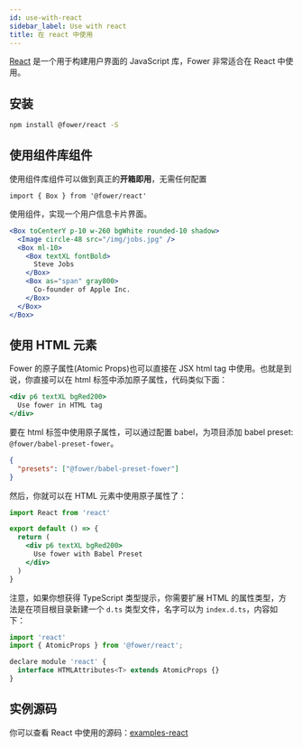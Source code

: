 ```yaml
---
id: use-with-react
sidebar_label: Use with react
title: 在 react 中使用
---
```


[React](https://zh-hans.reactjs.org/) 是一个用于构建用户界面的 JavaScript 库，Fower 非常适合在 React 中使用。

## 安装

```bash npm2yarn
npm install @fower/react -S
```

## 使用组件库组件

使用组件库组件可以做到真正的**开箱即用**，无需任何配置

```tsx
import { Box } from '@fower/react'
```

使用组件，实现一个用户信息卡片界面。

```jsx live
<Box toCenterY p-10 w-260 bgWhite rounded-10 shadow>
  <Image circle-48 src="/img/jobs.jpg" />
  <Box ml-10>
    <Box textXL fontBold>
      Steve Jobs
    </Box>
    <Box as="span" gray800>
      Co-founder of Apple Inc.
    </Box>
  </Box>
</Box>
```

## 使用 HTML 元素

Fower 的原子属性(Atomic Props)也可以直接在 JSX html tag 中使用。也就是到说，你直接可以在 html 标签中添加原子属性，代码类似下面：

```jsx
<div p6 textXL bgRed200>
  Use fower in HTML tag
</div>
```

要在 html 标签中使用原子属性，可以通过配置 babel，为项目添加 babel preset: `@fower/babel-preset-fower`。

```json title=".babelrc"
{
  "presets": ["@fower/babel-preset-fower"]
}
```

然后，你就可以在 HTML 元素中使用原子属性了：

```jsx
import React from 'react'

export default () => {
  return (
    <div p6 textXL bgRed200>
      Use fower with Babel Preset
    </div>
  )
}
```

注意，如果你想获得 TypeScript 类型提示，你需要扩展 HTML 的属性类型，方法是在项目根目录新建一个 `d.ts` 类型文件，名字可以为 `index.d.ts`，内容如下：

```jsx title="index.d.ts"
import 'react'
import { AtomicProps } from '@fower/react';

declare module 'react' {
  interface HTMLAttributes<T> extends AtomicProps {}
}
```

## 实例源码

你可以查看 React 中使用的源码：[examples-react](https://github.com/forsigner/fower/tree/master/examples/example-react)
